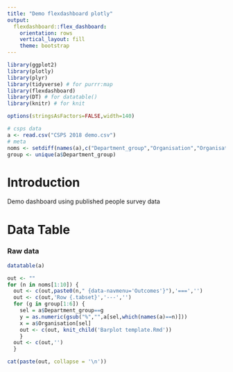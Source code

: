 ```yaml
---
title: "Demo flexdashboard plotly"
output:
  flexdashboard::flex_dashboard:
    orientation: rows
    vertical_layout: fill
    theme: bootstrap
---
```


```r
library(ggplot2)
library(plotly)
library(plyr)
library(tidyverse) # for purrr:map
library(flexdashboard)
library(DT) # for datatable()
library(knitr) # for knit

options(stringsAsFactors=FALSE,width=140)

# csps data
a <- read.csv("CSPS 2018 demo.csv")
# meta
noms <- setdiff(names(a),c("Department_group","Organisation","Organisation_Code"))
group <- unique(a$Department_group)

```
Introduction
===
Demo dashboard using published people survey data

Data Table {data-navmenu='Something'}
===

### Raw data

```r
datatable(a)
```

```r
out <- ""
for (n in noms[1:10]) {
  out <- c(out,paste0(n," {data-navmenu='Outcomes'}"),'===','')
  out <- c(out,'Row {.tabset}','---','')
  for (g in group[1:6]) {
    sel = a$Department_group==g
    y = as.numeric(gsub("%","",a[sel,which(names(a)==n)]))
    x = a$Organisation[sel]
    out <- c(out, knit_child('Barplot template.Rmd'))
    }
  out <- c(out,'')
  }

```

```r
cat(paste(out, collapse = '\n'))
```


